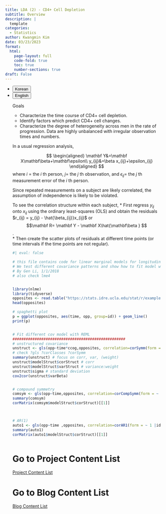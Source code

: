 ```yaml
---
title: LDA (2) - CD4+ Cell Depletion
subtitle: Overview
description: |
  template
categories:
  - Statistics
author: Kwangmin Kim
date: 03/23/2023
format: 
  html:
    page-layout: full
    code-fold: true
    toc: true
    number-sections: true
draft: False
---
```


<ul class="nav nav-pills" id="language-tab" role="tablist">
  <li class="nav-item" role="presentation">
    <button class="nav-link active" id="Korean-tab" data-bs-toggle="tab" data-bs-target="#Korean" type="button" role="tab" aria-controls="Korean" aria-selected="true">Korean</button>
  </li>
  <li class="nav-item" role="presentation">
    <button class="nav-link" id="English-tab" data-bs-toggle="tab" data-bs-target="#English" type="button" role="tab" aria-controls="knitr" aria-selected="false">English</button>
  </li>

<div class="tab-content" id="language-tabcontent">

<div class="tab-pane fade  show active" id="Korean" role="tabpanel" aria-labelledby="Korean-tab">

::: {#Korean .tab-pane .fade .show .active role="tabpanel" aria-labelledby="Korean-tab"}

Goals 

* Characterize the time course of CD4+ cell depletion.
* Identify factors which predict CD4+ cell changes.
* Characterize the degree of heterogeneity across men in the rate of progression.
Data are highly unbalanced with irregular observation times and numbers.

In a usual regression analysis,

$$
\begin{aligned}
    \mathbf Y&=\mathbf X\mathbf\beta+\mathbf\epsilon\\
    y_{ij}&=\beta x_{ij}+\epsilon_{ij}
\end{aligned}
$$
where $i$ = the $i$ th person, $j$= the $j$ th observation, and $\epsilon_{ij}$=  the $j$ th measurement error of the $i$ th person.

Since repeated measurements on a subject are likely correlated, the assumption of independence is likely to be violated.

To see the correlation structure within each subject, 
* First regress $y_{ij}$ onto $x_{ij}$ using the ordinary least-squares (OLS) and obtain the residuals $r_{ij} = y_{ij} - \hat{\beta_{ij}}x_{ij}$ or $$\mathbf R= \mathbf Y - \mathbf X\hat{\mathbf\beta } $$.  
* Then create the scatter plots of residuals at different time points (or time intervals if the time points are not regular).


```r
#| eval: false

# this file contains code for linear marginal models for longitudinal data
# We test different covariance patterns and show how to fit model with WLS and REML
# By Gen Li, 1/1/2018
# also check lme4


library(nlme)
library(tidyverse)
opposites <- read.table("https://stats.idre.ucla.edu/stat/r/examples/alda/data/opposites_pp.txt",header=TRUE,sep=",")
head(opposites)

# spaghetti plot
p = ggplot(opposites, aes(time, opp, group=id)) + geom_line()
print(p)


# Fit different cov model with REML
###################################################
# unstructured covariance
unstruct <- gls(opp~time*ccog,opposites, correlation=corSymm(form = ~ 1 |id),  weights=varIdent(form = ~ 1| wave),method="REML")
# check ?gls ?corClasses ?corSymm
summary(unstruct) # focus on corr, var, (weight)
unstruct$modelStruct$corStruct # corr
unstruct$modelStruct$varStruct # variance:weight
unstruct$sigma # standard deviation
cov2cor(unstruct$varBeta)


# compound symmetry
comsym <- gls(opp~time,opposites, correlation=corCompSymm(form = ~ 1|id),   weights=varIdent(form = ~ 1| wave), method="REML")
summary(comsym)
corMatrix(comsym$modelStruct$corStruct)[[1]]



# AR(1)
auto1 <- gls(opp~time ,opposites, correlation=corAR1(form = ~ 1 |id), method="REML")
summary(auto1)
corMatrix(auto1$modelStruct$corStruct)[[1]]



```


:::
</div>

<div class="tab-pane fade" id="English" role="tabpanel" aria-labelledby="English-tab">

::: {#English .tab-pane .fade role="tabpanel" aria-labelledby="English-tab"}

:::

</div>


# Go to Project Content List

[Project Content List](./docs/projects/index.qmd)

# Go to Blog Content List

[Blog Content List](./docs/blog/posts/content_list.qmd)